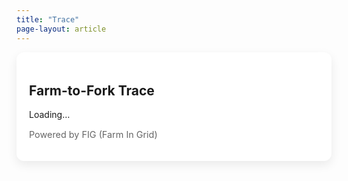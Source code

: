 ---
title: "Trace"
page-layout: article
---

<div class="fig-card">
  <h2>Farm-to-Fork Trace</h2>
  <div id="content">Loading…</div>
  <p class="small muted">Powered by FIG (Farm In Grid)</p>
</div>

<style>
  .fig-card{max-width:760px;margin:0 auto;background:#fff;border-radius:12px;
            box-shadow:0 6px 16px rgba(0,0,0,.08);padding:20px}
  .grid{display:grid;grid-template-columns:1fr 1fr;gap:12px}
  .pill{display:inline-block;background:#eef6ee;color:#247c2f;padding:4px 8px;border-radius:999px;margin:3px 6px 0 0}
  .muted{color:#666}.small{font-size:.9rem}
  @media (max-width:640px){ .grid{grid-template-columns:1fr} }
</style>

<script type="module">
  import { initializeApp } from "https://www.gstatic.com/firebasejs/10.12.0/firebase-app.js";
  import { getDatabase, ref, child, get } from "https://www.gstatic.com/firebasejs/10.12.0/firebase-database.js";

  // TODO: paste your Firebase web config
  const firebaseConfig = {
    apiKey: "YOUR_WEB_API_KEY",
    authDomain: "YOUR_PROJECT.firebaseapp.com",
    databaseURL: "https://YOUR_PROJECT-default-rtdb.asia-southeast1.firebasedatabase.app",
    projectId: "YOUR_PROJECT",
    storageBucket: "YOUR_PROJECT.appspot.com",
    appId: "YOUR_APP_ID"
  };
  const app = initializeApp(firebaseConfig);
  const db  = getDatabase(app);

  const params = new URLSearchParams(location.search);
  const batchId = params.get("batch_id");
  const mount = document.getElementById("content");

  if(!batchId){ mount.textContent = "Missing batch_id in URL."; throw new Error("no batch_id"); }

  (async () => {
    // Read sanitized public copy
    const snap = await get(child(ref(db), `public/batches/${batchId}`));
    if(!snap.exists()){ mount.innerHTML = `<p>Trace not found for <code>${batchId}</code>.</p>`; return; }
    const d = snap.val();

    mount.innerHTML = `
      <div class="grid">
        <div><b>Batch</b><br>${d.batch_id || "-"}</div>
        <div><b>Crop</b><br>${d.crop || "-"}</div>
        <div><b>Farmer</b><br>${d.farmer_name || d.farmer_id || "-"}</div>
        <div><b>Harvest date</b><br>${d.harvest_date || "-"}</div>
        <div><b>Area (ha)</b><br>${d.area_ha ?? "-"}</div>
        <div><b>GPS</b><br>${d.gps || "-"}</div>
      </div>

      <p><b>Inputs</b><br>
        ${(d.inputs||[]).map(x => `<span class="pill">${x}</span>`).join(" ") || "<span class='muted'>—</span>"}
      </p>
      <p><b>Certifications</b><br>
        ${(d.certifications||[]).map(x => `<span class="pill">${x}</span>`).join(" ") || "<span class='muted'>—</span>"}
      </p>

      ${ (d.events)
          ? `<h3>Lifecycle</h3>
             <ul>${Object.values(d.events).map(e =>
                  `<li><b>${e.stage}</b> — ${e.created_at || ""} ${
                     e.payload ? `: <span class='muted small'>${JSON.stringify(e.payload)}</span>` : ""}</li>`
                ).join("")}</ul>`
          : "" }
    `;
  })().catch(err => {
    console.error(err);
    mount.innerHTML = `<p style='color:#b00020'>Failed to load trace.</p>`;
  });
</script>
